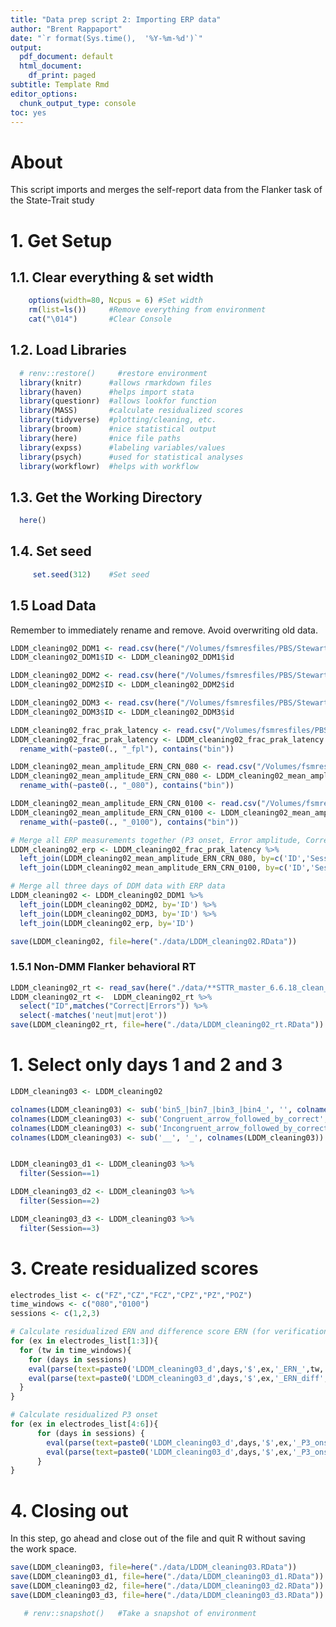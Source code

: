 ```yaml
---
title: "Data prep script 2: Importing ERP data"
author: "Brent Rappaport"
date: "`r format(Sys.time(),  '%Y-%m-%d')`"
output:
  pdf_document: default
  html_document:
    df_print: paged
subtitle: Template Rmd
editor_options:
  chunk_output_type: console
toc: yes
---
```


# About
This script imports and merges the self-report data from the Flanker task of the State-Trait study

# 1. Get Setup
## 1.1. Clear everything & set width
```r
    options(width=80, Ncpus = 6) #Set width
    rm(list=ls())     #Remove everything from environment
    cat("\014")       #Clear Console
```

## 1.2. Load Libraries
```r
  # renv::restore()     #restore environment
  library(knitr)      #allows rmarkdown files
  library(haven)      #helps import stata
  library(questionr)  #allows lookfor function
  library(MASS)       #calculate residualized scores
  library(tidyverse)  #plotting/cleaning, etc.
  library(broom)      #nice statistical output
  library(here)       #nice file paths
  library(expss)      #labeling variables/values
  library(psych)      #used for statistical analyses
  library(workflowr)  #helps with workflow
```

## 1.3. Get the Working Directory
```r
  here()
```

## 1.4. Set seed
```r
     set.seed(312)    #Set seed
```

## 1.5 Load Data
Remember to immediately rename and remove. Avoid overwriting old data.
```r
LDDM_cleaning02_DDM1 <- read.csv(here("/Volumes/fsmresfiles/PBS/Stewarts/State Trait Study/current_studies/Letkiewicz_DDM/DDM_Results/Block_Based_Day1/Flanker_StTr_S1_Blocks_acc_avtz_DO_v.csv"))
LDDM_cleaning02_DDM1$ID <- LDDM_cleaning02_DDM1$id

LDDM_cleaning02_DDM2 <- read.csv(here("/Volumes/fsmresfiles/PBS/Stewarts/State Trait Study/current_studies/Letkiewicz_DDM/DDM_Results/Block_Based_Day2/Flanker_StTr_S2_Blocks_DO_v.csv"))
LDDM_cleaning02_DDM2$ID <- LDDM_cleaning02_DDM2$id

LDDM_cleaning02_DDM3 <- read.csv(here("/Volumes/fsmresfiles/PBS/Stewarts/State Trait Study/current_studies/Letkiewicz_DDM/DDM_Results/Block_Based_Day3/Day3_Block11_Alternative_Models.csv"))
LDDM_cleaning02_DDM3$ID <- LDDM_cleaning02_DDM3$id

LDDM_cleaning02_frac_prak_latency <- read.csv("/Volumes/fsmresfiles/PBS/Stewarts/State Trait Study/current_studies/Letkiewicz_DDM/eeg_processing/erppath/frac_peak_latency_p3_200800.csv")[,1:14]
LDDM_cleaning02_frac_prak_latency <- LDDM_cleaning02_frac_prak_latency %>% 
  rename_with(~paste0(., "_fpl"), contains("bin"))

LDDM_cleaning02_mean_amplitude_ERN_CRN_080 <- read.csv("/Volumes/fsmresfiles/PBS/Stewarts/State Trait Study/current_studies/Letkiewicz_DDM/eeg_processing/erppath/mean_amplitude_ERN_CRN_080.csv")[,1:14]
LDDM_cleaning02_mean_amplitude_ERN_CRN_080 <- LDDM_cleaning02_mean_amplitude_ERN_CRN_080 %>% 
  rename_with(~paste0(., "_080"), contains("bin"))

LDDM_cleaning02_mean_amplitude_ERN_CRN_0100 <- read.csv("/Volumes/fsmresfiles/PBS/Stewarts/State Trait Study/current_studies/Letkiewicz_DDM/eeg_processing/erppath/mean_amplitude_ERN_CRN_0100.csv")[,1:14]
LDDM_cleaning02_mean_amplitude_ERN_CRN_0100 <- LDDM_cleaning02_mean_amplitude_ERN_CRN_0100 %>% 
  rename_with(~paste0(., "_0100"), contains("bin"))

# Merge all ERP measurements together (P3 onset, Error amplitude, Correct amplitude)
LDDM_cleaning02_erp <- LDDM_cleaning02_frac_prak_latency %>%  
  left_join(LDDM_cleaning02_mean_amplitude_ERN_CRN_080, by=c('ID','Session')) %>%
  left_join(LDDM_cleaning02_mean_amplitude_ERN_CRN_0100, by=c('ID','Session'))

# Merge all three days of DDM data with ERP data
LDDM_cleaning02 <- LDDM_cleaning02_DDM1 %>%
  left_join(LDDM_cleaning02_DDM2, by='ID') %>%
  left_join(LDDM_cleaning02_DDM3, by='ID') %>%
  left_join(LDDM_cleaning02_erp, by='ID')

save(LDDM_cleaning02, file=here("./data/LDDM_cleaning02.RData"))
```

### 1.5.1 Non-DMM Flanker behavioral RT
```r
LDDM_cleaning02_rt <- read_sav(here("./data/**STTR_master_6.6.18_clean_ERN_PE_LPPbehav**.sav"))
LDDM_cleaning02_rt <-  LDDM_cleaning02_rt %>%
  select("ID",matches("Correct|Errors")) %>%
  select(-matches('neut|mut|erot'))
save(LDDM_cleaning02_rt, file=here("./data/LDDM_cleaning02_rt.RData"))
```

# 1. Select only days 1 and 2 and 3
```r
LDDM_cleaning03 <- LDDM_cleaning02

colnames(LDDM_cleaning03) <- sub('bin5_|bin7_|bin3_|bin4_', '', colnames(LDDM_cleaning03))
colnames(LDDM_cleaning03) <- sub('Congruent_arrow_followed_by_correct', 'Congruent', colnames(LDDM_cleaning03))
colnames(LDDM_cleaning03) <- sub('Incongruent_arrow_followed_by_correct', 'Incongruent', colnames(LDDM_cleaning03))
colnames(LDDM_cleaning03) <- sub('__', '_', colnames(LDDM_cleaning03))


LDDM_cleaning03_d1 <- LDDM_cleaning03 %>%
  filter(Session==1)

LDDM_cleaning03_d2 <- LDDM_cleaning03 %>%
  filter(Session==2)

LDDM_cleaning03_d3 <- LDDM_cleaning03 %>%
  filter(Session==3)
```

# 3. Create residualized scores
```r
electrodes_list <- c("FZ","CZ","FCZ","CPZ","PZ","POZ")
time_windows <- c("080","0100")
sessions <- c(1,2,3)

# Calculate residualized ERN and difference score ERN (for verification of direction)
for (ex in electrodes_list[1:3]){ 
  for (tw in time_windows){ 
    for (days in sessions)
    eval(parse(text=paste0('LDDM_cleaning03_d',days,'$',ex,'_ERN_',tw,' <- stdres(lm(Error_',ex,'_',tw,' ~ Correct_',ex,'_',tw,', LDDM_cleaning03_d',days,', na.action=na.exclude))')))
    eval(parse(text=paste0('LDDM_cleaning03_d',days,'$',ex,'_ERN_diff',tw,' <- LDDM_cleaning03_d',days,'$Error_',ex,'_',tw,' - LDDM_cleaning03_d',days,'$Correct_',ex,'_',tw)))
  }
}

# Calculate residualized P3 onset
for (ex in electrodes_list[4:6]){
      for (days in sessions) {
        eval(parse(text=paste0('LDDM_cleaning03_d',days,'$',ex,'_P3_onset_incon <- stdres(lm(Incongruent_',ex,'_fpl ~ Congruent_',ex,'_fpl, LDDM_cleaning03_d',days,', na.action=na.exclude))')))
        eval(parse(text=paste0('LDDM_cleaning03_d',days,'$',ex,'_P3_onset_con <- stdres(lm(Congruent_',ex,'_fpl ~ Incongruent_',ex,'_fpl, LDDM_cleaning03_d',days,', na.action=na.exclude))')))
      }
}
```


# 4. Closing out
  In this step, go ahead and close out of the file and quit R without saving  
  the work space.
```r
save(LDDM_cleaning03, file=here("./data/LDDM_cleaning03.RData"))
save(LDDM_cleaning03_d1, file=here("./data/LDDM_cleaning03_d1.RData"))
save(LDDM_cleaning03_d2, file=here("./data/LDDM_cleaning03_d2.RData"))
save(LDDM_cleaning03_d3, file=here("./data/LDDM_cleaning03_d3.RData"))

   # renv::snapshot()   #Take a snapshot of environment
```

